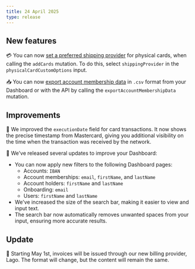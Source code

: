```yaml
---
title: 24 April 2025
type: release
---
```


## New features

💳 You can now [set a preferred shipping provider](/topics/cards/physical/#shipping-methods) for physical cards, when calling the `addCards` mutation.
To do this, select `shippingProvider` in the `physicalCardCustomOptions` input.

📥 You can now [export account membership data](/topics/accounts/memberships/guide-export) in `.csv` format from your Dashboard or with the API by calling the `exportAccountMembershipData` mutation.

## Improvements

🧭 We improved the `executionDate` field for card transactions.
It now shows the precise timestamp from Mastercard, giving you additional visibility on the time when the transaction was received by the network.

🔎 We've released several updates to improve your Dashboard:

- You can now apply new filters to the following Dashboard pages:
    - Accounts: `IBAN`
    - Account memberships: `email`, `firstName`, and `lastName`
    - Account holders: `firstName` and `lastName`
    - Onboarding: `email`
    - Users: `firstName` and `lastName`
- We've increased the size of the search bar, making it easier to view and input text.
- The search bar now automatically removes unwanted spaces from your input, ensuring more accurate results.

## Update

🧾 Starting May 1st, invoices will be issued through our new billing provider, Lago.
The format will change, but the content will remain the same.